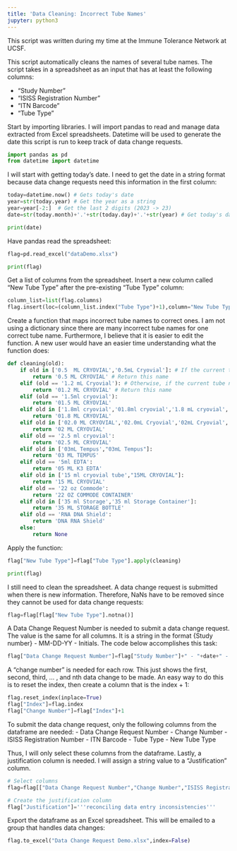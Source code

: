 ```yaml
---
title: 'Data Cleaning: Incorrect Tube Names'
jupyter: python3
---
```

This script was written during my time at the Immune Tolerance Network at UCSF.


This script automatically cleans the names of several tube names. The script takes in a spreadsheet as an input that has at least the following columns:

* "Study Number"
* "ISISS Registration Number"
* "ITN Barcode"
* "Tube Type"

Start by importing libraries. I will import pandas to read and manage data extracted from Excel spreadsheets. Datetime will be used to generate the date this script is run to keep track of data change requests.

```python
import pandas as pd
from datetime import datetime
```

I will start with getting today's date. I need to get the date in a string format because data change requests need this information in the first column:

```python
today=datetime.now() # Gets today's date
year=str(today.year) # Get the year as a string
year=year[-2:]  # Get the last 2 digits (2023 -> 23)
date=str(today.month)+'.'+str(today.day)+'.'+str(year) # Get today's date in MM-DD-YY format

print(date)
```

Have pandas read the spreadsheet:

```python
flag=pd.read_excel("dataDemo.xlsx")

print(flag)
```

Get a list of columns from the spreadsheet. Insert a new column called "New Tube Type" after the pre-existing "Tube Type" column:

```python
column_list=list(flag.columns)
flag.insert(loc=(column_list.index("Tube Type")+1),column="New Tube Type",value=None)
```

Create a function that maps incorrect tube names to correct ones. I am not using a dictionary since there are many incorrect tube names for one correct tube name. Furthermore, I believe that it is easier to edit the function. A new user would have an easier time understanding what the function does:

```python
def cleaning(old):
    if old in ['0.5  ML CRYOVIAL','0.5mL Cryovial']: # If the current tube name is one of these...
        return '0.5 ML CRYOVIAL' # Return this name
    elif (old == '1.2 mL Cryovial'): # Otherwise, if the current tube name is this...
        return '01.2 ML CRYOVIAL' # Return this name
    elif (old == '1.5ml cryovial'):
        return '01.5 ML CRYOVIAL'
    elif old in ['1.8ml cryovial','01.8ml cryovial','1.8 mL cryovial','1.8mL','1.8mL Cryovial',"4'' 1.8 ml cryovial","1.8 mL cryovial"]:
        return '01.8 ML CRYOVIAL'
    elif old in ['02.0 ML CRYOVIAL','02.0mL Cryovial','02mL Cryovial','2ml cryovial',"2mL Cryovial"]:
        return '02 ML CRYOVIAL'
    elif old == '2.5 ml cryovial':
        return '02.5 ML CRYOVIAL'
    elif old in ['03mL Tempus',"03mL Tempus"]:
        return '03 ML TEMPUS'
    elif old == '5ml EDTA':
        return '05 ML K3 EDTA'
    elif old in ['15 ml cryovial tube',"15ML CRYOVIAL"]:
        return '15 ML CRYOVIAL'
    elif old == '22 oz Commode':
        return '22 OZ COMMODE CONTAINER'
    elif old in ['35 ml Storage','35 ml Storage Container']:
        return '35 ML STORAGE BOTTLE'
    elif old == 'RNA DNA Shield':
        return 'DNA RNA Shield'
    else:
        return None
```

Apply the function:

```python
flag["New Tube Type"]=flag["Tube Type"].apply(cleaning)

print(flag)
```

I still need to clean the spreadsheet. A data change request is submitted when there is new information. Therefore, NaNs have to be removed since they cannot be used for data change requests:

```python
flag=flag[flag["New Tube Type"].notna()]
```

A Data Change Request Number is needed to submit a data change request. The value is the same for all columns. It is a string in the format {Study number} - MM-DD-YY - Initials. The code below accomplishes this task:

```python
flag["Data Change Request Number"]=flag["Study Number"]+" - "+date+" - LS"
```

A "change number" is needed for each row. This just shows the first, second, third, ... , and nth data change to be made. An easy way to do this is to reset the index, then create a column that is the index + 1:

```python
flag.reset_index(inplace=True)
flag["Index"]=flag.index
flag["Change Number"]=flag["Index"]+1
```

To submit the data change request, only the following columns from the dataframe are needed:
- Data Change Request Number
- Change Number
- ISISS Registration Number
- ITN Barcode
- Tube Type
- New Tube Type

Thus, I will only select these columns from the dataframe. Lastly, a justification column is needed. I will assign a string value to a "Justification" column. 

```python
# Select columns
flag=flag[["Data Change Request Number","Change Number","ISISS Registration Number","ITN Barcode","Tube Type","New Tube Type"]]

# Create the justification column
flag["Justification"]='''reconciling data entry inconsistencies'''
```

Export the dataframe as an Excel spreadsheet. This will be emailed to a group that handles data changes:

```python
flag.to_excel("Data Change Request Demo.xlsx",index=False)
```

